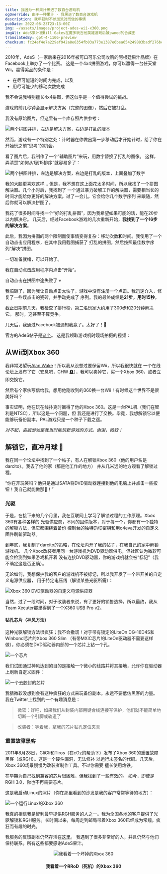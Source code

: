 ```yaml
---
title: 我因为一种果汁黑进了数百台游戏机
ogOverride: 由于一种果汁 - 我黑进了数百台游戏机
description: 我年轻时不参加派对而做的事情
pubDate: 2022-08-23T23:13:00Z
img: ~/assets/images/project-ades-wii-x360.png
imgAlt: AdeS果汁被Bill Gates在魔多玩吉他英雄游戏后被pwned的合成图
translatedBy: gpt-4-1106-preview
checksum: fc24ef4e7a229ef942a8e6354fb03a773e1387e6bea654249883badf276bcc46
---
```



2010年，AdeS（一家后来在2016年被可口可乐公司收购的阿根廷果汁品牌）在Facebook上举办了一个比赛。
这是一个4x4拼图游戏，你可以赢得一台任天堂Wii。赢得奖品的条件是：

- 在尽可能短的时间内完成，以及
- 用尽可能少的移动次数完成

我不会说我特别擅长4x4拼图，但这似乎是一个值得尝试的挑战。

游戏的前几秒钟会显示解决方案（完整的图像），然后它被打乱。

我没有原始图片，但这里有一个库存照片供参考：

<Image src={Puzzle} alt="两个拼图并排，左边是解决方案，右边是打乱的版本" format="webp" />

然而，游戏有一个特别之处：计时器在你做出第一步移动后才开始计时，给了你在开始玩之前“思考”的机会。

看了图片后，我制作了一个“辅助图片”来玩，用数字替换了打乱的图像。
这样，弄清楚“如何从1到15排序”就容易多了：

<Image
  src={PuzzleNumbered}
  alt="两个拼图并排，左边是解决方案，右边是打乱的版本，上面叠加了数字"
  format="webp"
/>

我的大脑更喜欢这样... 但是，我不想在这上面花太多时间，所以我找了一个拼图解决器。几个小时后，我找到了
一个通过暴力破解工作的解决器，需要相当长的时间才能给你更好的解决方案。过了一会儿，它会给你几个数字序列
来跟随，然后你就可以解决拼图了。

我花了很多时间寻找一个“好的打乱拼图”，因为我希望如果可能的话，能在20步以内解决它。
几天后，经过Facebook游戏的几次重新开始，**我找到了一个16步的解决方案**。

此后，我因为拼图的两个限制而使事情变得复杂：移动次数**和**时间。我使用了一个自动点击应用程序，在其中我用截图捕获了
打乱的拼图，然后按照最佳数字序列“解决”拼图。

一切准备就绪，可以开始了。

我在自动点击应用程序内点击“开始”。

自动点击在拼图中途失败了 💀

我搞砸了，因为我让自动点击太快了，游戏中没有注册一个点击。我迅速介入，修复了一些误点击的瓷砖，并手动完成了
序列。我的最终成绩是**21步，用时15秒**。

截止日期前几天，我检查了排行榜，第二名玩家大约用了300步和20分钟解决它。
那时，这甚至不算竞争。

几天后，我通过Facebook被通知我赢了。太好了！🎉

官方的AdeS帖子是[这个](https://web.archive.org/web/20101028002731/http://www.ades.cl/blog/2010/06/ya-tenemos-los-ganadores-de-puzzle-ades/)。
这是我领取游戏机时现场拍摄的视频：

<YouTube id="Uf5JHxDxNRw" />

## 从Wii到Xbox 360

我非常渴望玩[Alan Wake](https://zh.wikipedia.org/wiki/Alan_Wake)！所以我从没想过要保留Wii，所以我很快就在
一个在线论坛上发布了它（安息吧，CHW 🪦），我可以卖掉它，买一个Xbox 360，或者立即交换它。

然后有个家伙写信给我，想用他刚收到的360换一台Wii！有时候这个世界不是很美好吗？

事实证明，他在玩在线扑克时赢得了他的Xbox 360。这是一台PAL机（我们在智利是NTSC），所以这是一个问题，但
我还是进行了交换。毕竟，我想解锁它以便能够玩备份副本。PAL游戏只是一个种子下载之遥。

_对不起，盗版游戏是我当时能玩新游戏的方式。谢谢，微软！_

## 解锁它，直冲月球 🚀

我在同一个论坛中找到了一个帖子，有人在解锁Xbox 360（他的用户名是darcito）。我去了他的家（那是他工作的地方）
并从几米远的地方观看了解锁过程。

“你在开玩笑吗？他只是通过SATA将DVD驱动器连接到他的电脑上并点击一些按钮！我自己就能做那💩！”

### 光驱

于是，在接下来的几个月里，我在互联网上学习了解锁过程的工作原理。Xbox 360有各种各样的
光驱供应商，不同的固件版本，对于每一个，你都有一个独特的解锁方法，但它都围绕着备份
控制台的独特DVD密钥和用c4eva开发的自定义固件刷新驱动器。

到年底，我复制了darcito的策略，在论坛内开了我的帖子，在我自己的家中解锁游戏机。
几个Xbox改装者用同一台游戏机为DVD驱动器供电，但社区认为微软可能会检测到如果游戏机开着
没有连接DVD驱动器，你的游戏机就会被“标记”（我不确定这是否正确）。

无论如何，我想保护我的客户的游戏机不被标记，所以我开发了一个带开关的自定义电源供应器，
用于特定电压线（解锁某些光驱所需）：

<Image src={X360PowerSupply} alt="Xbox 360 DVD驱动器的自定义电源供应器" format="webp" />

当然，过了一段时间，对于改装者来说，有了更好的销售选择，所以最终，我从Team Xecuter那里得到了一个X360 USB Pro v2。

#### 钻孔芯片（神风方法）

这种光驱解锁方法很疯狂；我不会撒谎！对于带有锁定的LiteOn DG-16D4S和Winbond芯片的Xbox 360 Slim
（有带MXIC芯片的LiteOn驱动器不需要这样做），你必须在DVD驱动器内部的一个芯片上钻一个孔。

<Image src={KamikazeLocation} alt="一个芯片" format="webp" />

我们试图通过神风达到的目的是接触一个微小的线路并将其接地，允许你在驱动器上刷新自定义固件：

<Image src={WinbondExploitLines} alt="一个去胶封的芯片" format="webp" />

我猜微软没想到会有这种疯狂的方式来玩备份副本。永远不要低估黑客的力量。
我在Twitter上找到的一个有趣消息是：

> 微软：好吧，如果我们从封装内部用键合线连接写保护，他们就不能简单地切断一个引脚或轨道了

> 改装者：等着我，拿我的芯片钻孔定位夹具

### 重置故障黑客

2011年8月28日，GliGli和Tiros（在cOz的帮助下）发布了Xbox 360的重置故障黑客（或RGH）。这是一个硬件漏洞，无法修补
以运行未签名的代码。几天后，Xbox 360场景慢慢为改装者制作工具。不过你需要
擅长使用烙铁。

在早期为自己找到兼容的芯片很困难，但我找到了一些有效的。
如今，即使是RGH 3.0，你也不再需要芯片。

这是我启动Linux的照片（你在那里看到的沙发是我的客户常常等待的地方）：

<Image src={X360Linux} alt="一个运行Linux的Xbox 360" format="webp" />

我真的相信我是智利最早提供RGH服务的人之一。我为全国各地的客户提供了光驱解锁和RGH服务。长时间以来，每周走到邮局带着Xbox 360已经成为常规。疯狂而有趣的时光。

我服务的反馈副本仍然存活在[这里](https://www.capa9.net/temas/feedback-de-sbarrenechea.899146/)。
我遇到了很多非常好的人，并且仍然与他们保持联系。所有这些都要感谢AdeS果汁。

<p align="center">
  <Image src={XboxRRoD} alt="我看着一个坏掉的Xbox 360" format="webp" />
  <h4 align="center">我看着一个RRoD（死机）的Xbox 360</h4>
</p>
